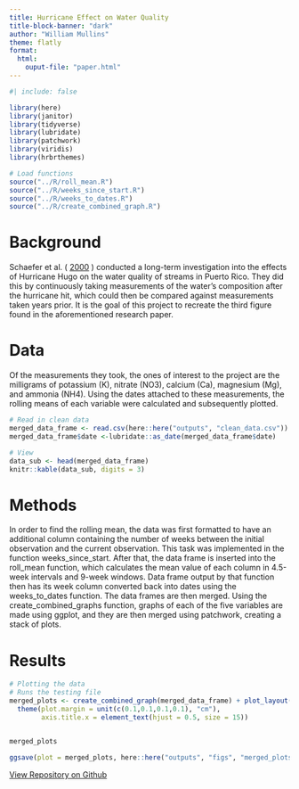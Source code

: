 ```yaml
---
title: Hurricane Effect on Water Quality
title-block-banner: "dark"
author: "William Mullins"
theme: flatly
format: 
  html:
    ouput-file: "paper.html"
---
```


```r
#| include: false

library(here)
library(janitor)
library(tidyverse)
library(lubridate)
library(patchwork)
library(viridis)
library(hrbrthemes)

# Load functions 
source("../R/roll_mean.R")
source("../R/weeks_since_start.R")
source("../R/weeks_to_dates.R")
source("../R/create_combined_graph.R")
```

<h1>Background</h1>
Schaefer et al. (
<a href="https://eds-214-workflows-reproducibility.github.io/course-materials/interactive/interactive-day1am.html#ref-schaefer2000" role="doc-biblioref" data-original-href="https://eds-214-workflows-reproducibility.github.io/course-materials/interactive/interactive-day1am.html#ref-schaefer2000" aria-expanded="false">2000</a>
)
conducted a long-term investigation into the effects of Hurricane Hugo on the water quality of streams in Puerto Rico. They did this by continuously taking measurements of the water's composition after the hurricane hit, which could then be compared against measurements taken years prior. It is the goal of this project to recreate the third figure found in the aforementioned research paper. 
<h1>Data</h1>

Of the measurements they took, the ones of interest to the project are the milligrams of potassium (K), nitrate (NO3), calcium (Ca), magnesium (Mg), and ammonia (NH4). Using the dates attached to these measurements, the rolling means of each variable were calculated and subsequently plotted. 

```r
# Read in clean data
merged_data_frame <- read.csv(here::here("outputs", "clean_data.csv"))
merged_data_frame$date <-lubridate::as_date(merged_data_frame$date)

# View
data_sub <- head(merged_data_frame) 
knitr::kable(data_sub, digits = 3)
```

<h1>Methods</h1>
In order to find the rolling mean, the data was first formatted to have an additional column containing the number of weeks between the initial observation and the current observation. This task was implemented in the function weeks_since_start. After that, the data frame is inserted into the roll_mean function, which calculates the mean value of each column in 4.5-week intervals and 9-week windows. Data frame output by that function then has its week column converted back into dates using the weeks_to_dates function. The data frames are then merged. Using the create_combined_graphs function, graphs of each of the five variables are made using ggplot, and they are then merged using patchwork, creating a stack of plots.

<h1>Results</h1>

```r
# Plotting the data
# Runs the testing file
merged_plots <- create_combined_graph(merged_data_frame) + plot_layout(axes = "collect", guides = "collect") & 
  theme(plot.margin = unit(c(0.1,0.1,0.1,0.1), "cm"), 
        axis.title.x = element_text(hjust = 0.5, size = 15))


merged_plots 
 
ggsave(plot = merged_plots, here::here("outputs", "figs", "merged_plots.jpg"), width = 6, height = 4)

```

<a href="https://github.com/willrmull/eds-214-water-quality" class="btn btn-lg btn-primary">View Repository on Github</a>

